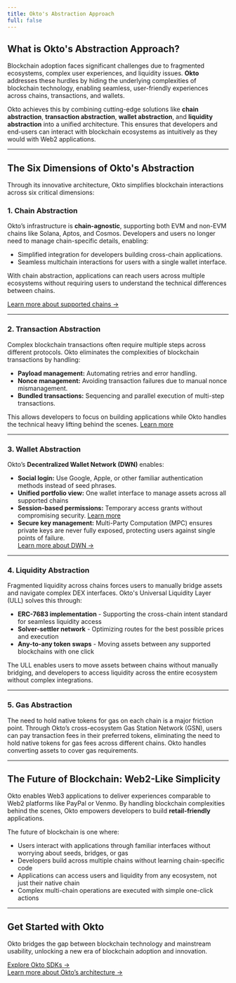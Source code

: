 ```yaml
---
title: Okto's Abstraction Approach
full: false
---
```


## What is Okto's Abstraction Approach?

Blockchain adoption faces significant challenges due to fragmented ecosystems, complex user experiences, and liquidity issues. **Okto** addresses these hurdles by hiding the underlying complexities of blockchain technology, enabling seamless, user-friendly experiences across chains, transactions, and wallets.

Okto achieves this by combining cutting-edge solutions like **chain abstraction**, **transaction abstraction**, **wallet abstraction**, and **liquidity abstraction** into a unified architecture. This ensures that developers and end-users can interact with blockchain ecosystems as intuitively as they would with Web2 applications.

---

## The Six Dimensions of Okto's Abstraction

Through its innovative architecture, Okto simplifies blockchain interactions across six critical dimensions:

### 1. **Chain Abstraction**

Okto’s infrastructure is **chain-agnostic**, supporting both EVM and non-EVM chains like Solana, Aptos, and Cosmos. Developers and users no longer need to manage chain-specific details, enabling:
- Simplified integration for developers building cross-chain applications.
- Seamless multichain interactions for users with a single wallet interface.  

With chain abstraction, applications can reach users across multiple ecosystems without requiring users to understand the technical differences between chains.

[Learn more about supported chains →](/docs/supported-chains)

---

### 2. **Transaction Abstraction**

Complex blockchain transactions often require multiple steps across different protocols. Okto eliminates the complexities of blockchain transactions by handling:
- **Payload management:** Automating retries and error handling.
- **Nonce management:** Avoiding transaction failures due to manual nonce mismanagement.
- **Bundled transactions:** Sequencing and parallel execution of multi-step transactions.

This allows developers to focus on building applications while Okto handles the technical heavy lifting behind the scenes. [Learn more](/docs/okto-layer/dtn)

---

### 3. **Wallet Abstraction**

Okto’s **Decentralized Wallet Network (DWN)** enables:

- **Social login:** Use Google, Apple, or other familiar authentication methods instead of seed phrases.
- **Unified portfolio view:** One wallet interface to manage assets across all supported chains
- **Session-based permissions:** Temporary access grants without compromising security. [Learn more](/docs/system-capabilities/session-management)
- **Secure key management:** Multi-Party Computation (MPC) ensures private keys are never fully exposed, protecting users against single points of failure.  
[Learn more about DWN →](/docs/okto-layer/dwn)

---

### 4. **Liquidity Abstraction**

Fragmented liquidity across chains forces users to manually bridge assets and navigate complex DEX interfaces. Okto's Universal Liquidity Layer (ULL) solves this through:

- **ERC-7683 implementation** - Supporting the cross-chain intent standard for seamless liquidity access
- **Solver-settler network** - Optimizing routes for the best possible prices and execution
- **Any-to-any token swaps** - Moving assets between any supported blockchains with one click

The ULL enables users to move assets between chains without manually bridging, and developers to access liquidity across the entire ecosystem without complex integrations.

---

### 5. **Gas Abstraction**

The need to hold native tokens for gas on each chain is a major friction point. Through Okto’s cross-ecosystem Gas Station Network (GSN), users can pay transaction fees in their preferred tokens, eliminating the need to hold native tokens for gas fees across different chains. Okto handles converting assets to cover gas requirements.

---

## The Future of Blockchain: Web2-Like Simplicity

Okto enables Web3 applications to deliver experiences comparable to Web2 platforms like PayPal or Venmo. By handling blockchain complexities behind the scenes, Okto empowers developers to build **retail-friendly** applications.

The future of blockchain is one where:
- Users interact with applications through familiar interfaces without worrying about seeds, bridges, or gas
- Developers build across multiple chains without learning chain-specific code
- Applications can access users and liquidity from any ecosystem, not just their native chain
- Complex multi-chain operations are executed with simple one-click actions

---

## Get Started with Okto

Okto bridges the gap between blockchain technology and mainstream usability, unlocking a new era of blockchain adoption and innovation. 

[Explore Okto SDKs →](./okto-sdk/supported-sdk-platforms)  
[Learn more about Okto’s architecture →](/docs/okto-layer/architecture)
